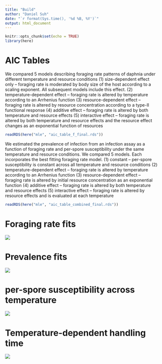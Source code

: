 ```yaml
---
title: "Build"
author: "Daniel Suh"
date: "`r format(Sys.time(), '%d %B, %Y')`"
output: html_document
---
```


```r
knitr::opts_chunk$set(echo = TRUE)
library(here)
```



# AIC Tables

We compared 5 models describing foraging rate patterns of daphnia under different temperature and resource conditions
(1) size-dependent effect only -- foraging rate is moderated by body size of the host according to a scaling exponent. All subsequent models include this effect.
(2) temperature-dependent effect -- foraging rate is altered by temperature according to an Arrhenius function
(3) resource-dependent effect -- foraging rate is altered by resource concentration according to a type-II functional response
(4) additive effect -- foraging rate is altered by both temperature and resource effects
(5) interactive effect -- foraging rate is altered by both temperature and resource effects and the resource effect changes as an exponential function of resources
```r
readRDS(here("mle", "aic_table_f_final.rds"))
```

We estimated the prevalence of infection from an infection assay as a function of foraging rate and per-spore susceptibility under the same temperature and resource conditions. We compared 5 models. Each incorporates the best fitting foraging rate model.
(1) constant -- per-spore susceptibility is constant across all temperature and resource conditions
(2) temperature-dependent effect -- foraging rate is altered by temperature according to an Arrhenius function
(3) resource-dependent effect -- foraging rate is altered by initial resource concentration as an exponential function
(4) additive effect -- foraging rate is altered by both temperature and resource effects
(5) interactive effect -- foraging rate is altered by resource effects and is evaluated at each temperature
```r
readRDS(here("mle", "aic_table_combined_final.rds"))
```


# Foraging rate fits

![](mle/fit_plots/f_fits_final.png)


# Prevalence fits

![](mle/fit_plots/prev_fits_final.png)


# per-spore susceptibility across temperature

![](mle/fit_plots/susc_plot.png)

# Temperature-dependent handling time

![](mle/fit_plots/h_plot.png)






